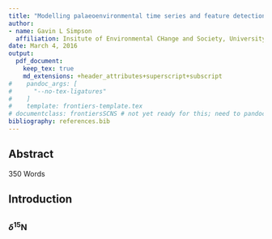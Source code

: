 ```yaml
---
title: "Modelling palaeoenvironmental time series and feature detection"
author:
- name: Gavin L Simpson
  affiliation: Insitute of Environmental CHange and Society, University of Regina, Regina, SK
date: March 4, 2016
output: 
  pdf_document:
    keep_tex: true
    md_extensions: +header_attributes+superscript+subscript
#    pandoc_args: [
#      "--no-tex-ligatures"
#    ]
#    template: frontiers-template.tex
# documentclass: frontiersSCNS # not yet ready for this; need to pandoc-ify the template
bibliography: references.bib
---
```


## Abstract

350 Words

## Introduction

##

### $\delta^{15}\text{N}$ 
